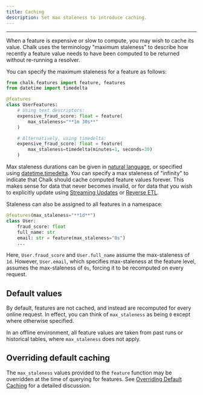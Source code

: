 ```yaml
---
title: Caching
description: Set max staleness to introduce caching.
---
```


---

When a feature is expensive or slow to compute, you may wish to cache its value.
Chalk uses the terminology "maximum staleness" to describe how recently a feature
value needs to have been computed to be returned without re-running a resolver.

You can specify the maximum staleness for a feature as follows:

```py
from chalk.features import feature, features
from datetime import timedelta

@features
class UserFeatures:
    # Using text descriptors:
    expensive_fraud_score: float = feature(
        max_staleness="**1m 30s**"
    )

    # Alternatively, using timedelta:
    expensive_fraud_score: float = feature(
        max_staleness=timedelta(minutes=1, seconds=30)
    )
```

Max staleness durations can be given in
[natural language](/docs/duration),
or specified using
[datetime.timedelta](https://docs.python.org/3/library/datetime.html#timedelta-objects).
You can specify a max staleness of "infinity" to indicate that Chalk should cache computed feature
values forever. This makes sense for data that never becomes invalid, or for data that you wish
to explicitly update using [Streaming Updates](/docs/streams) or [Reverse ETL](/docs/reverse-etl).

Staleness can also be assigned to all features in a namespace:

```py
@features(max_staleness="**1d**")
class User:
    fraud_score: float
    full_name: str
    email: str = feature(max_staleness="0s")
    ...
```

Here, `User.fraud_score` and `User.full_name`
assume the max-staleness of `1d`.
However, `User.email`, which specifies max-staleness at the feature level,
assumes the max-staleness of `0s`, forcing it to be recomputed on every request.

## Default values

By default, features are not cached, and instead are recomputed for every online request.
In effect, you can think of `max_staleness` as being `0` except where otherwise specified.

In an offline environment, all feature values are taken from past runs or historical tables,
where `max_staleness` does not apply.

## Overriding default caching

The `max_staleness` values provided to the `feature` function
may be overridden at the time of querying for features.
See [Overriding Default Caching](/docs/query-caching) for a detailed discussion.